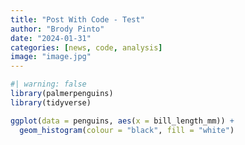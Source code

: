 ```yaml
---
title: "Post With Code - Test"
author: "Brody Pinto"
date: "2024-01-31"
categories: [news, code, analysis]
image: "image.jpg"
---
```


```r
#| warning: false
library(palmerpenguins)
library(tidyverse)

ggplot(data = penguins, aes(x = bill_length_mm)) +
  geom_histogram(colour = "black", fill = "white")
```


